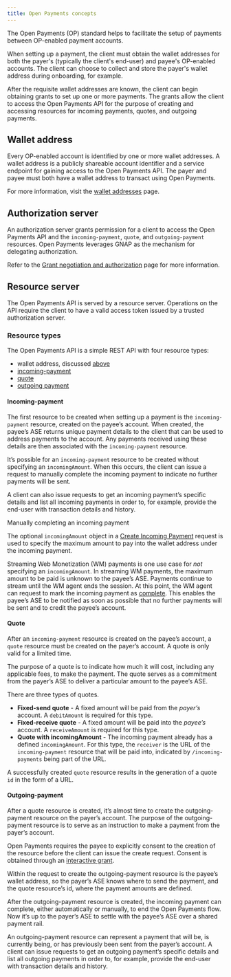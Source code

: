 ```yaml
---
title: Open Payments concepts
---
```


The Open Payments (OP) standard helps to facilitate the setup of payments between OP-enabled payment accounts.

When setting up a payment, the client must obtain the wallet addresses for both the payer's (typically the client's end-user) and payee's OP-enabled accounts. The client can choose to collect and store the payer's wallet address during onboarding, for example.

After the requisite wallet addresses are known, the client can begin obtaining grants to set up one or more payments. The grants allow the client to access the Open Payments API for the purpose of creating and accessing resources for incoming payments, quotes, and outgoing payments.

## Wallet address

Every OP-enabled account is identified by one or more wallet addresses. A wallet address is a publicly shareable account identifier and a service endpoint for gaining access to the Open Payments API. The payer and payee must both have a wallet address to transact using Open Payments.

For more information, visit the [wallet addresses](/introduction/wallet-addresses) page.

## Authorization server

An authorization server grants permission for a client to access the Open Payments API and the `incoming-payment`, `quote`, and `outgoing-payment` resources. Open Payments leverages GNAP as the mechanism for delegating authorization.

Refer to the [Grant negotiation and authorization](/introduction/grants) page for more information.

## Resource server

The Open Payments API is served by a resource server. Operations on the API require the client to have a valid access token issued by a trusted authorization server.

### Resource types

The Open Payments API is a simple REST API with four resource types:

- wallet address, discussed [above](#wallet-address)
- [incoming-payment](#incoming-payment)
- [quote](#quote)
- [outgoing payment](#outgoing-payment)

#### Incoming-payment

The first resource to be created when setting up a payment is the `incoming-payment` resource, created on the payee’s account. When created, the payee’s ASE returns unique payment details to the client that can be used to address payments to the account. Any payments received using these details are then associated with the `incoming-payment` resource.

It’s possible for an `incoming-payment` resource to be created without specifying an `incomingAmount`. When this occurs, the client can issue a request to manually complete the incoming payment to indicate no further payments will be sent.

A client can also issue requests to get an incoming payment’s specific details and list all incoming payments in order to, for example, provide the end-user with transaction details and history.

Manually completing an incoming payment

The optional `incomingAmount` object in a [Create Incoming Payment](/apis/resource-server/operations/create-incoming-payment) request is used to specify the maximum amount to pay into the wallet address under the incoming payment.

Streaming Web Monetization (WM) payments is one use case for _not_ specifying an `incomingAmount`. In streaming WM payments, the maximum amount to be paid is unknown to the payee’s ASE. Payments continue to stream until the WM agent ends the session. At this point, the WM agent can request to mark the incoming payment as [complete](/apis/resource-server/operations/complete-incoming-payment). This enables the payee’s ASE to be notified as soon as possible that no further payments will be sent and to credit the payee’s account.

#### Quote

After an `incoming-payment` resource is created on the payee’s account, a `quote` resource must be created on the payer’s account. A quote is only valid for a limited time.

The purpose of a quote is to indicate how much it will cost, including any applicable fees, to make the payment. The quote serves as a commitment from the payer’s ASE to deliver a particular amount to the payee’s ASE.

There are three types of quotes.

- **Fixed-send quote** - A fixed amount will be paid from the _payer’s_ account. A `debitAmount` is required for this type.
- **Fixed-receive quote** - A fixed amount will be paid into the _payee’s_ account. A `receiveAmount` is required for this type.
- **Quote with incomingAmount** - The incoming payment already has a defined `incomingAmount`. For this type, the `receiver` is the URL of the `incoming-payment` resource that will be paid into, indicated by `/incoming-payments` being part of the URL.

A successfully created `quote` resource results in the generation of a quote `id` in the form of a URL.

#### Outgoing-payment

After a quote resource is created, it’s almost time to create the outgoing-payment resource on the payer’s account. The purpose of the outgoing-payment resource is to serve as an instruction to make a payment from the payer’s account.

Open Payments requires the payee to explicitly consent to the creation of the resource before the client can issue the create request. Consent is obtained through an [interactive grant](/introduction/grants/#outgoing-payment-grant).

Within the request to create the outgoing-payment resource is the payee’s wallet address, so the payer’s ASE knows where to send the payment, and the quote resource’s id, where the payment amounts are defined.

After the outgoing-payment resource is created, the incoming payment can complete, either automatically or manually, to end the Open Payments flow. Now it’s up to the payer’s ASE to settle with the payee’s ASE over a shared payment rail.

An outgoing-payment resource can represent a payment that will be, is currently being, or has previously been sent from the payer’s account. A client can issue requests to get an outgoing payment’s specific details and list all outgoing payments in order to, for example, provide the end-user with transaction details and history.
